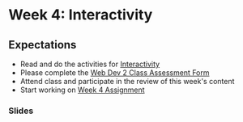 # Week 4: Interactivity

## Expectations

- Read and do the activities for [Interactivity](/week4/interactivity)
- Please complete the [Web Dev 2 Class Assessment Form](https://forms.office.com/r/1gVxNRWTPs)
- Attend class and participate in the review of this week's content
- Start working on [Week 4 Assignment](/week4/assignment)

### Slides


<Slideshow file="/week4/slides" />
